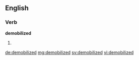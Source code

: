 ==English==

===Verb===
'''demobilized'''

# {{en-past of|demobilize}}

[[de:demobilized]]
[[mg:demobilized]]
[[sv:demobilized]]
[[vi:demobilized]]
